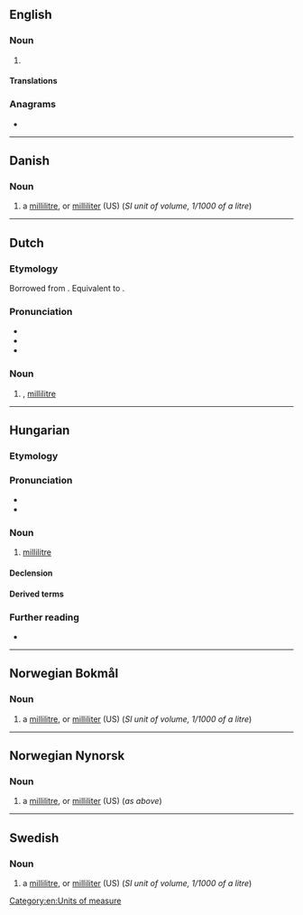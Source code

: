 {{also|Milliliter}}
==English==

===Noun===
{{en-noun}}

# {{lb|en|American spelling}} {{alt form|en|millilitre}}

====Translations====
{{trans-see|milliliter|millilitre}}

===Anagrams===
* {{anagrams|en|a=eiiilllmrt|millilitre}}

[[Category:en:Units of measure]]

----

==Danish==

===Noun===
{{head|da|noun|g=c|definite singular|milliliteren|indefinite plural|milliliter|definite plural|milliliterne}}

# a [[millilitre]], or [[milliliter#English|milliliter]] (US) (''SI unit of volume, 1/1000 of a litre'')

----

==Dutch==

===Etymology===
Borrowed from {{bor|nl|fr|millilitre}}. Equivalent to {{af|nl|milli-|liter}}.

===Pronunciation===
* {{IPA|nl|/ˈmi.liˌli.tər/}}
* {{audio|nl|Nl-milliliter.ogg|Audio}}
* {{hyphenation|nl|mil|li|li|ter}}

===Noun===
{{nl-noun|m|-s|-}}

# {{l|en|milliliter}}, [[millilitre]] {{gloss|0.001 litre}}

----

==Hungarian==

===Etymology===
{{af|hu|milli-|liter|pos=noun}}

===Pronunciation===
* {{hu-IPA|mililiter}}
* {{hyphenation|hu|mil|li|li|ter}}

===Noun===
{{hu-noun|ek}}

# [[millilitre]] {{gloss|a unit of volume}}

====Declension====
{{hu-infl-nom|millilitere|e|-}}{{hu-pos-etek|milliliter||ei}}

====Derived terms====
{{col4|hu
|milliliteres
|milliliternyi
}}

===Further reading===
* {{R:HES}}

{{topics|hu|SI units}}

----

==Norwegian Bokmål==

===Noun===
{{head|nb|noun|g=m|definite singular|milliliteren|indefinite plural|milliliter|definite plural|milliliterne}}

# a [[millilitre]], or [[milliliter#English|milliliter]] (US) (''SI unit of volume, 1/1000 of a litre'')

----

==Norwegian Nynorsk==

===Noun===
{{head|nn|noun|g=m|definite singular|milliliteren|indefinite plural|milliliter|definite plural|milliliterane|or|millilitrane}}

# a [[millilitre]], or [[milliliter#English|milliliter]] (US) (''as above'')

----

==Swedish==

===Noun===
{{head|sv|noun|g=c|definite singular|millilitern|indefinite plural|milliliter|definite plural|milliliterna}}

# a [[millilitre]], or [[milliliter#English|milliliter]] (US) (''SI unit of volume, 1/1000 of a litre'')
